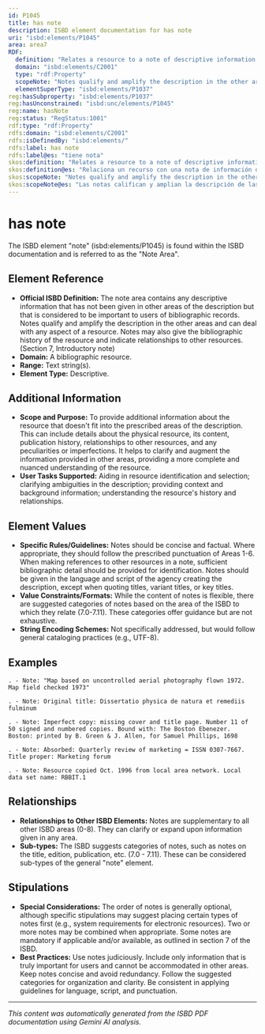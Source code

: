 ```yaml
---
id: P1045
title: has note
description: ISBD element documentation for has note
uri: "isbd:elements/P1045"
area: area7
RDF:
  definition: "Relates a resource to a note of descriptive information that has not been given in other areas of the description but that is considered to be important to users of bibliographic records."
  domain: "isbd:elements/C2001"
  type: "rdf:Property"
  scopeNote: "Notes qualify and amplify the description in the other areas and can deal with any aspect of a resource. Notes may also give the bibliographic history of the resource and indicate relationships to other resources. In making reference to another resource in a note, enough information must be given to identify theresource. This may vary depending on the resource and the context of the note. For continuing resources, the citation may consist of the key title and ISSN. In other cases, it may consist of the title proper along with a statement of responsibility or other bibliographic details. Two or more notes may be combined into a single note when considered appropriate by the cataloguing agency."
  elementSuperType: "isbd:elements/P1037"
reg:hasSubproperty: "isbd:elements/P1037"
reg:hasUnconstrained: "isbd:unc/elements/P1045"
reg:name: hasNote
reg:status: "RegStatus:1001"
rdf:type: "rdf:Property"
rdfs:domain: "isbd:elements/C2001"
rdfs:isDefinedBy: "isbd:elements/"
rdfs:label: has note
rdfs:label@es: "tiene nota"
skos:definition: "Relates a resource to a note of descriptive information that has not been given in other areas of the description but that is considered to be important to users of bibliographic records."
skos:definition@es: "Relaciona un recurso con una nota de información descriptiva que no se ha dado en otras áreas de descripción pero que se considera importante para los usuarios de registros bibliográficos."
skos:scopeNote: "Notes qualify and amplify the description in the other areas and can deal with any aspect of a resource. Notes may also give the bibliographic history of the resource and indicate relationships to other resources. In making reference to another resource in a note, enough information must be given to identify theresource. This may vary depending on the resource and the context of the note. For continuing resources, the citation may consist of the key title and ISSN. In other cases, it may consist of the title proper along with a statement of responsibility or other bibliographic details. Two or more notes may be combined into a single note when considered appropriate by the cataloguing agency."
skos:scopeNote@es: "Las notas califican y amplian la descripción de las otras áreas y pueden relacionarse con cualquier aspecto del recurso. Las notas pueden referirse también a la historia bibliográfica del recurso e indicar relaciones con otros recursos. Al hacer referencia a otros recursos en una nota, debe darse suficiente información para identificar el recurso. Esto puede variar dependiendo del recurso y el contexto de la nota. Para recursos continuados, la cita puede consistir en el título clave y el ISSN. En otros casos, puede consistir en el título propiamente dicho junto con una mención de responsabilidad u otros detalles bibliográficos. Se puede combinar dos o más notas en una nota común cuando se considere apropiado por la agencia de catalogación."
---
```

# has note

The ISBD element "note" (isbd:elements/P1045) is found within the ISBD documentation and is referred to as the "Note Area".

## Element Reference

- **Official ISBD Definition:** The note area contains any descriptive information that has not been given in other areas of the description but that is considered to be important to users of bibliographic records. Notes qualify and amplify the description in the other areas and can deal with any aspect of a resource. Notes may also give the bibliographic history of the resource and indicate relationships to other resources. (Section 7, Introductory note)
- **Domain:**  A bibliographic resource.
- **Range:**  Text string(s).
- **Element Type:** Descriptive.

## Additional Information

- **Scope and Purpose:**  To provide additional information about the resource that doesn't fit into the prescribed areas of the description. This can include details about the physical resource, its content, publication history, relationships to other resources, and any peculiarities or imperfections. It helps to clarify and augment the information provided in other areas, providing a more complete and nuanced understanding of the resource.
- **User Tasks Supported:**  Aiding in resource identification and selection; clarifying ambiguities in the description; providing context and background information; understanding the resource's history and relationships.

## Element Values

- **Specific Rules/Guidelines:** Notes should be concise and factual. Where appropriate, they should follow the prescribed punctuation of Areas 1-6.  When making references to other resources in a note, sufficient bibliographic detail should be provided for identification. Notes should be given in the language and script of the agency creating the description, except when quoting titles, variant titles, or key titles.
- **Value Constraints/Formats:**  While the content of notes is flexible, there are suggested categories of notes based on the area of the ISBD to which they relate (7.0-7.11). These categories offer guidance but are not exhaustive. 
- **String Encoding Schemes:**  Not specifically addressed, but would follow general cataloging practices (e.g., UTF-8).

## Examples

```
. - Note: "Map based on uncontrolled aerial photography flown 1972. Map field checked 1973"

. - Note: Original title: Dissertatio physica de natura et remediis fulminum

. - Note: Imperfect copy: missing cover and title page. Number 11 of 50 signed and numbered copies. Bound with: The Boston Ebenezer. Boston: printed by B. Green & J. Allen, for Samuel Phillips, 1698

. - Note: Absorbed: Quarterly review of marketing = ISSN 0307-7667. Title proper: Marketing forum

. - Note: Resource copied Oct. 1996 from local area network. Local data set name: RBBIT.1
```


## Relationships

- **Relationships to Other ISBD Elements:** Notes are supplementary to all other ISBD areas (0-8). They can clarify or expand upon information given in any area.
- **Sub-types:**  The ISBD suggests categories of notes, such as notes on the title, edition, publication, etc. (7.0 - 7.11). These can be considered sub-types of the general "note" element.


## Stipulations

- **Special Considerations:**  The order of notes is generally optional, although specific stipulations may suggest placing certain types of notes first (e.g., system requirements for electronic resources).  Two or more notes may be combined when appropriate.  Some notes are mandatory if applicable and/or available, as outlined in section 7 of the ISBD.
- **Best Practices:**  Use notes judiciously. Include only information that is truly important for users and cannot be accommodated in other areas.  Keep notes concise and avoid redundancy.  Follow the suggested categories for organization and clarity.  Be consistent in applying guidelines for language, script, and punctuation.


---

*This content was automatically generated from the ISBD PDF documentation using Gemini AI analysis.*
